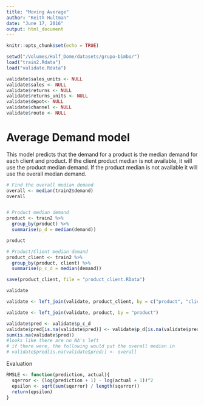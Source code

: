 ```yaml
---
title: "Moving Average"
author: "Keith Hultman"
date: "June 17, 2016"
output: html_document
---
```


```r
knitr::opts_chunk$set(echo = TRUE)
```

```r
setwd("/Volumes/Half_Dome/datasets/grupo-bimbo/")
load("train2.Rdata")
load("validate.Rdata")

validate$sales_units <- NULL
validate$sales <- NULL
validate$returns <- NULL
validate$returns_units <- NULL
validate$depot<- NULL
validate$channel <- NULL
validate$route <- NULL
```

# Average Demand model
This model predicts that the demand for a product is the median demand for each client and product. If the client product median is not available, it will use the product median demand. If the product median is not available it will use the overall median demand. 

```r
# Find the overall median demand
overall <- median(train2$demand)
overall


# Product median demand
product <- train2 %>%
  group_by(product) %>%
  summarise(p_d = median(demand))

product

# Product/Client median demand
product_client <- train2 %>%
  group_by(product, client) %>%
  summarise(p_c_d = median(demand))

save(product_client, file = "product_client.RData")

validate

validate <- left_join(validate, product_client, by = c("product", "client"))

validate <- left_join(validate, product, by = "product")

validate$pred <- validate$p_c_d
validate$pred[is.na(validate$pred)] <- validate$p_d[is.na(validate$pred)]
sum(is.na(validate$pred))
#looks like there are no NA's left
# if there were, the following would put the overall median in
# validate$pred[is.na(validate$pred)] <- overall


```


Evaluation

```r

RMSLE <- function(prediction, actual){
  sqerror <- (log(prediction + 1) - log(actual + 1))^2
  epsilon <- sqrt(sum(sqerror) / length(sqerror))
  return(epsilon)
}


```

